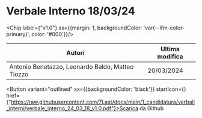 

# Verbale Interno 18/03/24

<Chip label={"v1.0"} sx={{margin: 1, backgroundColor: 'var(--ifm-color-primary)', color: '#000'}}/>



|                     Autori                     |Ultima modifica|
|------------------------------------------------|---------------|
|Antonio Benetazzo, Leonardo Baldo, Matteo Tiozzo|   20/03/2024  |

<Button variant="outlined" sx={{backgroundColor: 'black'}} startIcon={<GithubIcon />} href={"https://raw.githubusercontent.com/7Last/docs/main/1_candidatura/verbali_interni/verbale_interno_24_03_18_v1.0.pdf"}>Scarica da Github</Button>